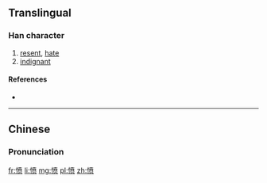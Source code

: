 {{also|憤}}
==Translingual==

===Han character===
{{Han char|rn=61|rad=心|as=09|sn=12|four=|canj=心十廿人 (PJTO)|ids=⿰[[忄]][[贲]]}}

# [[resent]], [[hate]]
# [[indignant]]

====References====
* {{Han ref|kx=0396.071|hdz=42325.140|uh=6124|ud=24868}}

----

==Chinese==
{{zh-hanzi-box|愤|[[憤]]}}

===Pronunciation===
{{zh-pron
|m=fèn,shuò
|c=fan5
|mc=y
|oc=y
|ma=
|cat=v,a
}}

[[fr:愤]]
[[li:愤]]
[[mg:愤]]
[[pl:愤]]
[[zh:愤]]